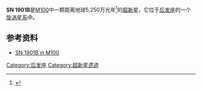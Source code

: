 {{Supernova
| name = SN 1901B
| image = 
| epoch = [[J2000.0|J2000.0]]
| type = ?
| SNRtype = ?
| host = [[M100|M100]]
| constellation = [[后发座|后发座]]
| ra = 12<sup>h</sup> 22<sup>m</sup> 47<sup>s</sup><ref name="sn 1901b" />
| dec = +15° 49′ 25″<ref name="sn 1901b" />
| gal = G271.012 +76.884
| discovery = ?
| iauc =
| mag_v  = +12.8<ref name="sn 1901b" />
| distance = 5.25{{e|7}}[[光年|光年]]
| progenitor = ?
| progenitor_type = ?
| b-v = 2.8<ref name="sn 1901b">{{cite web|url=http://simbad.u-strasbg.fr/simbad/sim-id?protocol=html&Ident=SN+1901B&NbIdent=1&Radius=2&Radius.unit=arcmin&submit=submit+id|title=SN 1901B -- SuperNova|author=SIMBAD|accessdate=2011-06-09|archive-url=https://web.archive.org/web/20160316225315/http://simbad.u-strasbg.fr/simbad/sim-id?protocol=html&Ident=SN+1901B&NbIdent=1&Radius=2&Radius.unit=arcmin&submit=submit+id|archive-date=2016-03-16|dead-url=yes}}</ref>
| notes = 
}}

'''SN 1901B'''是[[M100|M100]]中一颗距离地球5,250万光年<ref name="tonryetal2001">{{cite journal
  | title=Pattern Speeds BIMA-SONG Galaxies with Molecule-Dominated ISMs Using the Tremaine-Weinberg Method
  | work=(Ferrarese et al. 1996)
  | url=http://arxiv.org/PS_cache/astro-ph/pdf/0406/0406426.pdf
  | accessdate=2006-08-31
  }}{{Dead link|date=2019年10月 |bot=InternetArchiveBot |fix-attempted=yes }}</ref>的[[超新星|超新星]]，它位于[[后发座|后发座]]的一个[[旋涡星系|旋涡星系]]中。

==参考资料==
* [https://web.archive.org/web/20160316225315/http://simbad.u-strasbg.fr/simbad/sim-id?protocol=html&Ident=SN+1901B&NbIdent=1&Radius=2&Radius.unit=arcmin&submit=submit+id SN 1901B in M100]
{{reflist}}

[[Category:后发座|Category:后发座]]
[[Category:超新星遗迹|Category:超新星遗迹]]